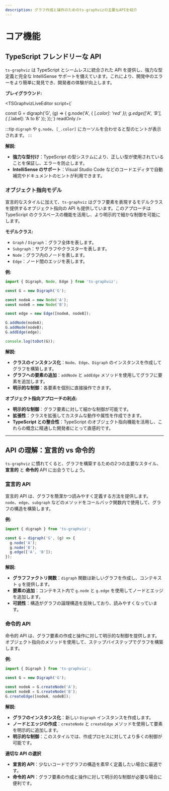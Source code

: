 ```yaml
---
description: グラフ作成と操作のためのts-graphvizの主要なAPIを紹介
---
```


# コア機能

## TypeScript フレンドリーな API

`ts-graphviz` は TypeScript とシームレスに統合された API を提供し、強力な型定義と完全な IntelliSense サポートを備えています。これにより、開発中のエラーをより簡単に発見でき、開発者の体験が向上します。

**プレイグラウンド:**

<TSGraphvizLiveEditor
  script={`

const G = digraph('G', (g) => {
    g.node('A', { [_.color]: 'red' });
    g.edge(['A', 'B'], { [_.label]: 'A to B' });
});`}
  readOnly
/>

:::tip
`digraph` や `g.node`、`[_.color]` にカーソルを合わせると型のヒントが表示されます。
:::

**解説:**

- **強力な型付け**：TypeScript の型システムにより、正しい型が使用されていることを保証し、エラーを防止します。
- **IntelliSense のサポート**：Visual Studio Code などのコードエディタで自動補完やドキュメントのヒントが利用できます。

### オブジェクト指向モデル

宣言的なスタイルに加えて、`ts-graphviz` はグラフ要素を表現するモデルクラスを提供するオブジェクト指向の API も提供しています。このアプローチは TypeScript のクラスベースの機能を活用し、より明示的で細かな制御を可能にします。

**モデルクラス:**

- `Graph` / `Digraph`：グラフ全体を表します。
- `Subgraph`：サブグラフやクラスターを表します。
- `Node`：グラフ内のノードを表します。
- `Edge`：ノード間のエッジを表します。

**例:**

```typescript
import { Digraph, Node, Edge } from 'ts-graphviz';

const G = new Digraph('G');

const nodeA = new Node('A');
const nodeB = new Node('B');

const edge = new Edge([nodeA, nodeB]);

G.addNode(nodeA);
G.addNode(nodeB);
G.addEdge(edge);

console.log(toDot(G));
```

**解説:**

- **クラスのインスタンス化**：`Node`、`Edge`、`Digraph` のインスタンスを作成してグラフを構築します。
- **グラフへの要素の追加**：`addNode` と `addEdge` メソッドを使用してグラフに要素を追加します。
- **明示的な制御**：各要素を個別に直接操作できます。

**オブジェクト指向アプローチの利点:**

- **明示的な制御**：グラフ要素に対して細かな制御が可能です。
- **拡張性**：クラスを拡張してカスタムな動作や属性を作成できます。
- **TypeScript との整合性**：TypeScript のオブジェクト指向機能を活用し、これらの概念に精通した開発者にとって直感的です。

---

## API の理解：宣言的 vs 命令的

`ts-graphviz` に慣れてくると、グラフを構築するための2つの主要なスタイル、**宣言的** と **命令的** API に出会うでしょう。

### 宣言的 API

宣言的 API は、グラフを簡潔かつ読みやすく定義する方法を提供します。`node`、`edge`、`subgraph` などのメソッドをコールバック関数内で使用して、グラフの構造を構築します。

**例:**

```typescript
import { digraph } from 'ts-graphviz';

const G = digraph('G', (g) => {
  g.node('A');
  g.node('B');
  g.edge(['A', 'B']);
});
```

**解説:**

- **グラフファクトリ関数**：`digraph` 関数は新しいグラフを作成し、コンテキスト `g` を提供します。
- **要素の追加**：コンテキスト内で `g.node` と `g.edge` を使用してノードとエッジを追加します。
- **可読性**：構造がグラフの論理構造を反映しており、読みやすくなっています。

### 命令的 API

命令的 API は、グラフ要素の作成と操作に対して明示的な制御を提供します。オブジェクト指向のメソッドを使用して、ステップバイステップでグラフを構築します。

**例:**

```typescript
import { Digraph } from 'ts-graphviz';

const G = new Digraph('G');

const nodeA = G.createNode('A');
const nodeB = G.createNode('B');
G.createEdge([nodeA, nodeB]);
```

**解説:**

- **グラフのインスタンス化**：新しい `Digraph` インスタンスを作成します。
- **ノードとエッジの作成**：`createNode` と `createEdge` メソッドを使用して要素を明示的に追加します。
- **明示的な制御**：このスタイルでは、作成プロセスに対してより多くの制御が可能です。

**適切な API の選択**

- **宣言的 API**：少ないコードでグラフの構造を素早く定義したい場合に最適です。
- **命令的 API**：グラフ要素の作成と操作に対して明示的な制御が必要な場合に便利です。
